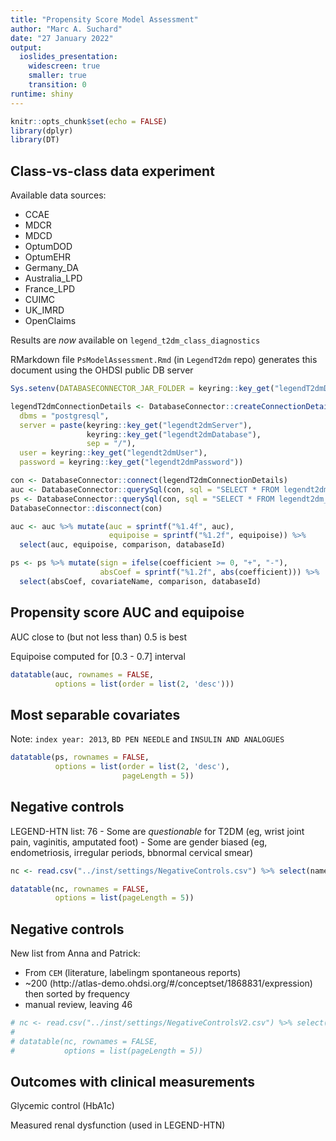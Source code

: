 ```yaml
---
title: "Propensity Score Model Assessment"
author: "Marc A. Suchard"
date: "27 January 2022"
output: 
  ioslides_presentation:
    widescreen: true
    smaller: true
    transition: 0
runtime: shiny
---
```


```r
knitr::opts_chunk$set(echo = FALSE)
library(dplyr)
library(DT)
```

## Class-vs-class data experiment

Available data sources:

- CCAE
- MDCR
- MDCD
- OptumDOD
- OptumEHR
- Germany_DA
- Australia_LPD
- France_LPD
- CUIMC
- UK_IMRD
- OpenClaims

Results are *now* available on `legend_t2dm_class_diagnostics`

RMarkdown file `PsModelAssessment.Rmd` (in `LegendT2dm` repo) generates this document using the OHDSI public DB server

```r
Sys.setenv(DATABASECONNECTOR_JAR_FOLDER = keyring::key_get("legendT2dmDriverPath"))

legendT2dmConnectionDetails <- DatabaseConnector::createConnectionDetails(
  dbms = "postgresql",
  server = paste(keyring::key_get("legendt2dmServer"),
                 keyring::key_get("legendt2dmDatabase"),
                 sep = "/"),
  user = keyring::key_get("legendt2dmUser"),
  password = keyring::key_get("legendt2dmPassword"))

con <- DatabaseConnector::connect(legendT2dmConnectionDetails)
auc <- DatabaseConnector::querySql(con, sql = "SELECT * FROM legendt2dm_class_diagnostics.ps_auc_assessment;", snakeCaseToCamelCase = TRUE)
ps <- DatabaseConnector::querySql(con, sql = "SELECT * FROM legendt2dm_class_diagnostics.ps_covariate_assessment;", snakeCaseToCamelCase = TRUE)
DatabaseConnector::disconnect(con)

auc <- auc %>% mutate(auc = sprintf("%1.4f", auc),
                      equipoise = sprintf("%1.2f", equipoise)) %>%
  select(auc, equipoise, comparison, databaseId)

ps <- ps %>% mutate(sign = ifelse(coefficient >= 0, "+", "-"),
                    absCoef = sprintf("%1.2f", abs(coefficient))) %>%
  select(absCoef, covariateName, comparison, databaseId) 

```
  
## Propensity score AUC and equipoise

AUC close to (but not less than) 0.5 is best

Equipoise computed for [0.3 - 0.7] interval
  
```r
datatable(auc, rownames = FALSE,
          options = list(order = list(2, 'desc')))
```

## Most separable covariates

Note: `index year: 2013`, `BD PEN NEEDLE` and `INSULIN AND ANALOGUES`

```r
datatable(ps, rownames = FALSE,
          options = list(order = list(2, 'desc'),
                         pageLength = 5))
```
## Negative controls

LEGEND-HTN list: 76 
- Some are _questionable_ for T2DM (eg, wrist joint pain, vaginitis, amputated foot) 
- Some are gender biased (eg, endometriosis, irregular periods, bbnormal cervical smear)

```r
nc <- read.csv("../inst/settings/NegativeControls.csv") %>% select(name)

datatable(nc, rownames = FALSE,
          options = list(pageLength = 5))

```
## Negative controls

New list from Anna and Patrick:

- From `CEM` (literature, labelingm spontaneous reports)
- ~200 (http://atlas-demo.ohdsi.org/#/conceptset/1868831/expression) then sorted by frequency
- manual review, leaving 46


```r
# nc <- read.csv("../inst/settings/NegativeControlsV2.csv") %>% select(name)
# 
# datatable(nc, rownames = FALSE,
#           options = list(pageLength = 5))

```


## Outcomes with clinical measurements

Glycemic control (HbA1c)

Measured renal dysfunction (used in LEGEND-HTN)

